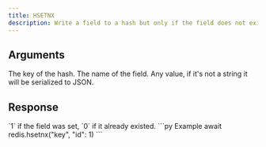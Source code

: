 ```yaml
---
title: HSETNX
description: Write a field to a hash but only if the field does not exist.
---
```


## Arguments

<ParamField body="key" type="string" required>
  The key of the hash.
</ParamField>

<ParamField body="field" type="string" required>
  The name of the field.
</ParamField>

<ParamField body="value" type="TValue" required>
  Any value, if it's not a string it will be serialized to JSON.
</ParamField>

## Response

<ResponseField type="integer" required>
  `1` if the field was set, `0` if it already existed.
</ResponseField>

<RequestExample>
```py Example
await redis.hsetnx("key", "id": 1)
```
</RequestExample>
